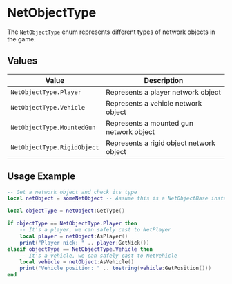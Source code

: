 # NetObjectType

The `NetObjectType` enum represents different types of network objects in the game.

## Values

| Value | Description |
|-------|-------------|
| `NetObjectType.Player` | Represents a player network object |
| `NetObjectType.Vehicle` | Represents a vehicle network object |
| `NetObjectType.MountedGun` | Represents a mounted gun network object |
| `NetObjectType.RigidObject` | Represents a rigid object network object |

## Usage Example

```lua
-- Get a network object and check its type
local netObject = someNetObject -- Assume this is a NetObjectBase instance

local objectType = netObject:GetType()

if objectType == NetObjectType.Player then
    -- It's a player, we can safely cast to NetPlayer
    local player = netObject:AsPlayer()
    print("Player nick: " .. player:GetNick())
elseif objectType == NetObjectType.Vehicle then
    -- It's a vehicle, we can safely cast to NetVehicle
    local vehicle = netObject:AsVehicle()
    print("Vehicle position: " .. tostring(vehicle:GetPosition()))
end
```
